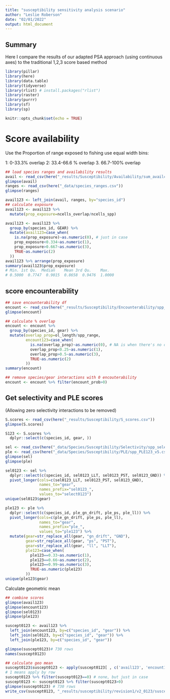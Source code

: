 ```yaml
---
title: "susceptibility sensitivity analysis scenario"
author: "Leslie Roberson"
date: "02/01/2022"
output: html_document
---
```


## Summary

Here I compare the results of our adapted PSA approach (using continuous axes) to the traditional 1,2,3 score based method

```r

library(pillar)
library(here)
library(data.table)
library(tidyverse)
library(rlist) # install.packages("rlist")
library(raster)
library(purrr)
library(sf)
library(sp)

knitr::opts_chunk$set(echo = TRUE)
```

# Score availability

Use the Proportion of range exposed to fishing
use equal width bins:

1: 0-33.3% overlap
2: 33.4-66.6 % overlap
3. 66.7-100% overlap

```r

## load species ranges and availability results
avail <- read_csv(here("_results/Susceptibility/Availability/sum_availcells_allgears.csv"))
glimpse(avail)
ranges <- read_csv(here("_data/species_ranges.csv"))
glimpse(ranges)

avail123 <- left_join(avail, ranges, by="species_id")
## calculate exposure
avail123 <- avail123 %>% 
  mutate(prop_exposure=ncells_overlap/ncells_spp)

avail123 <- avail123 %>% 
  group_by(species_id, GEAR) %>%
  mutate(avail123=case_when(
    is.na(prop_exposure)~as.numeric(0), # just in case
    prop_exposure<0.334~as.numeric(1),
    prop_exposure>0.667~as.numeric(3),
    TRUE~as.numeric(2)
  ))
avail123 %>% arrange(prop_exposure) 
summary(avail123$prop_exposure)
# Min. 1st Qu.  Median    Mean 3rd Qu.    Max. 
# 0.5000  0.7747  0.9015  0.8658  0.9476  1.0000 

```

## score encounterability

```r

## save encounterability df
encount <- read_csv(here("_results/Susceptibility/Encounterability/spp_encount_long.csv"))
glimpse(encount)

## calculate % overlap
encount <- encount %>%
  group_by(species_id, gear) %>%
  mutate(overlap_prop=ol_length/spp_range,
         encount123=case_when(
           is.na(overlap_prop)~as.numeric(0), # NA is when there's no overlap with that gear
           overlap_prop<0.25~as.numeric(1),
           overlap_prop>0.5~as.numeric(3),
           TRUE~as.numeric(2)
         ))
summary(encount)

## remove species/gear interactions with 0 encouterability
encount <- encount %>% filter(encount_prob>0)

```

## Get selectivity and PLE scores

(Allowing zero selectivity interactions to be removed)

```r

S.scores <- read_csv(here("_results/Susceptibility/S_scores.csv"))
glimpse(S.scores)

S123 <- S.scores %>%
  dplyr::select(c(species_id, gear, ))

sel <- read_csv(here("_data/Species/Susceptibility/Selectivity/spp_selectivity123_v5.csv"))
ple <- read_csv(here("_data/Species/Susceptibility/PLE/spp_PLE123_v5.csv"))
glimpse(sel)
glimpse(ple)

sel0123 <- sel %>%
  dplyr::select(c(species_id, sel0123_LLT, sel0123_PST, sel0123_GND)) %>%
  pivot_longer(cols=c(sel0123_LLT, sel0123_PST, sel0123_GND),
               names_to="gear",
               names_prefix="sel0123_",
               values_to="select0123")
unique(sel0123$gear)

ple123 <- ple %>%
  dplyr::select(c(species_id, ple_gn_drift, ple_ps, ple_ll)) %>%
  pivot_longer(cols=c(ple_gn_drift, ple_ps, ple_ll),
               names_to="gear",
               names_prefix="ple_",
               values_to="ple123") %>%
  mutate(gear=str_replace_all(gear, "gn_drift", "GND"),
         gear=str_replace_all(gear, "ps", "PST"),
         gear=str_replace_all(gear, "ll", "LLT"),
         ple123=case_when(
           ple123==0.33~as.numeric(1),
           ple123==0.66~as.numeric(2),
           ple123==0.99~as.numeric(3),
           TRUE~as.numeric(ple123)
         ))
unique(ple123$gear)

```

Calculate geometric mean

```r

## combine scores
glimpse(avail123)
glimpse(encount123)
glimpse(sel0123)
glimpse(ple123)

suscept0123 <- avail123 %>% 
  left_join(encount123, by=c("species_id", "gear")) %>%
  left_join(sel0123, by=c("species_id", "gear")) %>%
  left_join(ple123, by=c("species_id", "gear"))

glimpse(suscept0123)# 730 rows
names(suscept0123)

## calculate geo mean
suscept0123$suscept0123 <- apply(suscept0123[ , c('avail123', 'encount123', 'select0123', 'ple123')], 1, function(x) exp(mean(log(x)))) 
# 1 means apply by row
suscept0123 %>% filter(suscept0123==0) # none, but just in case
suscept0123 <- suscept0123 %>% filter(suscept0123>0)
glimpse(suscept0123) # 730 rows
write_csv(suscept0123, "_results/susceptibility/revision1/v2_0123/susceptibility0123.csv")

```
